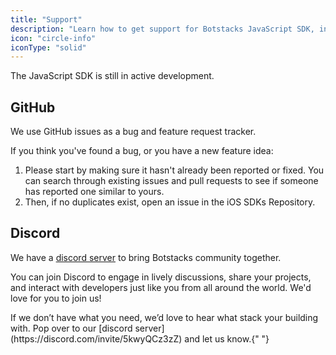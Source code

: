 ```yaml
---
title: "Support"
description: "Learn how to get support for Botstacks JavaScript SDK, including feature requests, bug fixes, and technical support from the team."
icon: "circle-info"
iconType: "solid"
---
```


<Warning> The JavaScript SDK is still in active development.</Warning>
## GitHub

We use GitHub issues as a bug and feature request tracker.

If you think you've found a bug, or you have a new feature idea:

1. Please start by making sure it hasn't already been reported or fixed. You can search through existing issues and pull requests to see if someone has reported one similar to yours.
2. Then, if no duplicates exist, open an issue in the iOS SDKs Repository.

## Discord

We have a [discord server](https://discord.com/invite/5kwyQCz3zZ) to bring Botstacks community together.

You can join Discord to engage in lively discussions, share your projects, and interact with developers just like you from all around the world. We'd love for you to join us!

<Note>
  If we don’t have what you need, we’d love to hear what stack your building
  with. Pop over to our [discord server](https://discord.com/invite/5kwyQCz3zZ)
  and let us know.{" "}
</Note>
